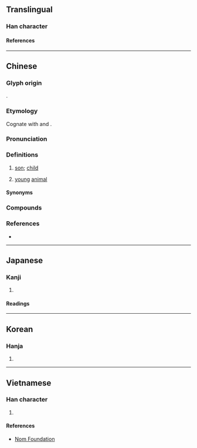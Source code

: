 {{character info}}
==Translingual==

===Han character===
{{Han char|rn=46|rad=山|as=09|sn=12|four=22336|canj=UWP|ids=⿱山思}}

====References====
{{Han ref|kx=0315.360|dkj=08260|dj=0616.260|hdz=10786.070|uh=5D3D}}

----

==Chinese==
{{zh-forms|alt=仔}}

===Glyph origin===
{{Han etym}}
{{Han compound|山|思|c1=s|t1=mountain|c2=p|ls=psc}}.

===Etymology===
Cognate with {{och-l|子}} and {{och-l|仔|id=2}}.

===Pronunciation===
{{zh-pron
|m=zǎi,er=y
|m_note=zǎir - "young animal"
|c=zoi2,zai2
|c_note=zoi2 - literary
|g=zai3
|mn=cháiⁿ/ml:chai
|x=zai3
|mc=y
|oc=y
|cat=n
}}

===Definitions===
{{zh-hanzi}}

# {{lb|zh|Guangxi Mandarin|Gan|Pinghua|Xiang}} [[son]]; [[child]]
# {{lb|zh|dialectal}} [[young]] [[animal]]

====Synonyms====
{{zh-dial|兒子}}

===Compounds===
{{zh-der|下崽|兔崽子|崽子|猴兒崽子|毛崽子|狼崽子|猴崽子|細崽|西崽|崽女}}

===References===
* {{R:yue:mfccd}}

----

==Japanese==

===Kanji===
{{ja-kanji|grade=|rs=山09}}

# {{rfdef|ja|sort=山09}}

====Readings====
{{ja-readings
|on=さい, しゃ, し
|kun=こども
}}

----

==Korean==

===Hanja===
{{ko-hanja|재}}

# {{rfdef|ko|sort=山09}}

----

==Vietnamese==

===Han character===
{{vi-readings|rs=山09|reading=[[tể]], [[tử]]}}

# {{rfdef|vi|sort=山09}}

====References====
* [http://nomfoundation.org/common/nom_details.php?codepoint=5d3d Nom Foundation]